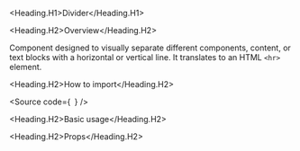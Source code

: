 

<Meta of={Stories} />

<Heading.H1>Divider</Heading.H1>

<Heading.H2>Overview</Heading.H2>

Component designed to visually separate different components, content, or text blocks with a horizontal or vertical line. It translates to an HTML `<hr>` element.

<Heading.H2>How to import</Heading.H2>

<Source
  code={`
`}
/>

<Heading.H2>Basic usage</Heading.H2>

<Canvas of={Stories.Base} />

<Heading.H2>Props</Heading.H2>

<ArgTypes of={Stories} />
